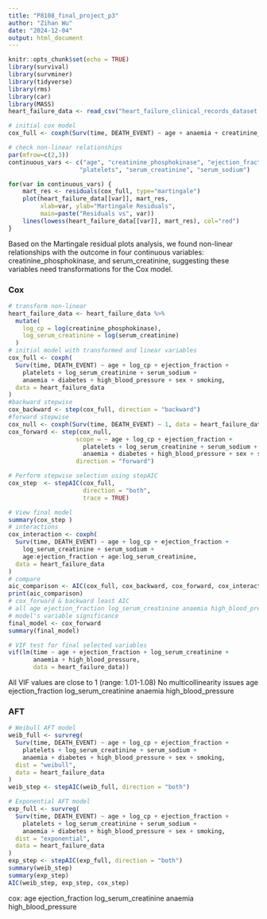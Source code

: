 ```yaml
---
title: "P8108_final_project_p3"
author: "Zihan Wu"
date: "2024-12-04"
output: html_document
---
```


```r
knitr::opts_chunk$set(echo = TRUE)
library(survival)
library(survminer)
library(tidyverse)
library(rms)
library(car)
library(MASS)
heart_failure_data <- read_csv("heart_failure_clinical_records_dataset.csv")
```
```r
# initial cox model
cox_full <- coxph(Surv(time, DEATH_EVENT) ~ age + anaemia + creatinine_phosphokinase + diabetes + ejection_fraction + high_blood_pressure + platelets + serum_creatinine + serum_sodium + sex + smoking, data = heart_failure_data)

# check non-linear relationships
par(mfrow=c(2,3))
continuous_vars <- c("age", "creatinine_phosphokinase", "ejection_fraction", 
                    "platelets", "serum_creatinine", "serum_sodium")

for(var in continuous_vars) {
    mart_res <- residuals(cox_full, type="martingale")
    plot(heart_failure_data[[var]], mart_res,
         xlab=var, ylab="Martingale Residuals",
         main=paste("Residuals vs", var))
    lines(lowess(heart_failure_data[[var]], mart_res), col="red")
}
```

Based on the Martingale residual plots analysis, we found non-linear relationships with the outcome in four continuous variables: creatinine_phosphokinase, and serum_creatinine, suggesting these variables need transformations for the Cox model.

### Cox

```r
# transform non-linear
heart_failure_data <- heart_failure_data %>%
  mutate(
    log_cp = log(creatinine_phosphokinase),
    log_serum_creatinine = log(serum_creatinine)
  )
# initial model with transformed and linear variables
cox_full <- coxph(
  Surv(time, DEATH_EVENT) ~ age + log_cp + ejection_fraction + 
    platelets + log_serum_creatinine + serum_sodium +
    anaemia + diabetes + high_blood_pressure + sex + smoking,
  data = heart_failure_data
)
#backward stepwise
cox_backward <- step(cox_full, direction = "backward")
#forward stepwise
cox_null <- coxph(Surv(time, DEATH_EVENT) ~ 1, data = heart_failure_data)
cox_forward <- step(cox_null, 
                   scope = ~ age + log_cp + ejection_fraction + 
                     platelets + log_serum_creatinine + serum_sodium +
                     anaemia + diabetes + high_blood_pressure + sex + smoking,
                   direction = "forward")

# Perform stepwise selection using stepAIC
cox_step  <- stepAIC(cox_full, 
                     direction = "both",    
                     trace = TRUE)          

# View final model
summary(cox_step )
# interactions
cox_interaction <- coxph(
  Surv(time, DEATH_EVENT) ~ age + log_cp + ejection_fraction + 
    log_serum_creatinine + serum_sodium +
    age:ejection_fraction + age:log_serum_creatinine,
  data = heart_failure_data
)
# compare
aic_comparison <- AIC(cox_full, cox_backward, cox_forward, cox_interaction)
print(aic_comparison)
# cox_forward & backward least AIC
# all age ejection_fraction log_serum_creatinine anaemia high_blood_pressure
# model's variable significance
final_model <- cox_forward
summary(final_model)

# VIF test for final selected variables
vif(lm(time ~ age + ejection_fraction + log_serum_creatinine + 
       anaemia + high_blood_pressure,
       data = heart_failure_data))
```
All VIF values are close to 1 (range: 1.01-1.08)
No multicollinearity issues
age ejection_fraction log_serum_creatinine anaemia high_blood_pressure

### AFT
```r
# Weibull AFT model
weib_full <- survreg(
  Surv(time, DEATH_EVENT) ~ age + log_cp + ejection_fraction + 
    platelets + log_serum_creatinine + serum_sodium +
    anaemia + diabetes + high_blood_pressure + sex + smoking,
  dist = "weibull",
  data = heart_failure_data
)
weib_step <- stepAIC(weib_full, direction = "both")

# Exponential AFT model
exp_full <- survreg(
  Surv(time, DEATH_EVENT) ~ age + log_cp + ejection_fraction + 
    platelets + log_serum_creatinine + serum_sodium +
    anaemia + diabetes + high_blood_pressure + sex + smoking,
  dist = "exponential",
  data = heart_failure_data
)
exp_step <- stepAIC(exp_full, direction = "both")
summary(weib_step)
summary(exp_step)
AIC(weib_step, exp_step, cox_step)
```
cox: age ejection_fraction log_serum_creatinine anaemia high_blood_pressure